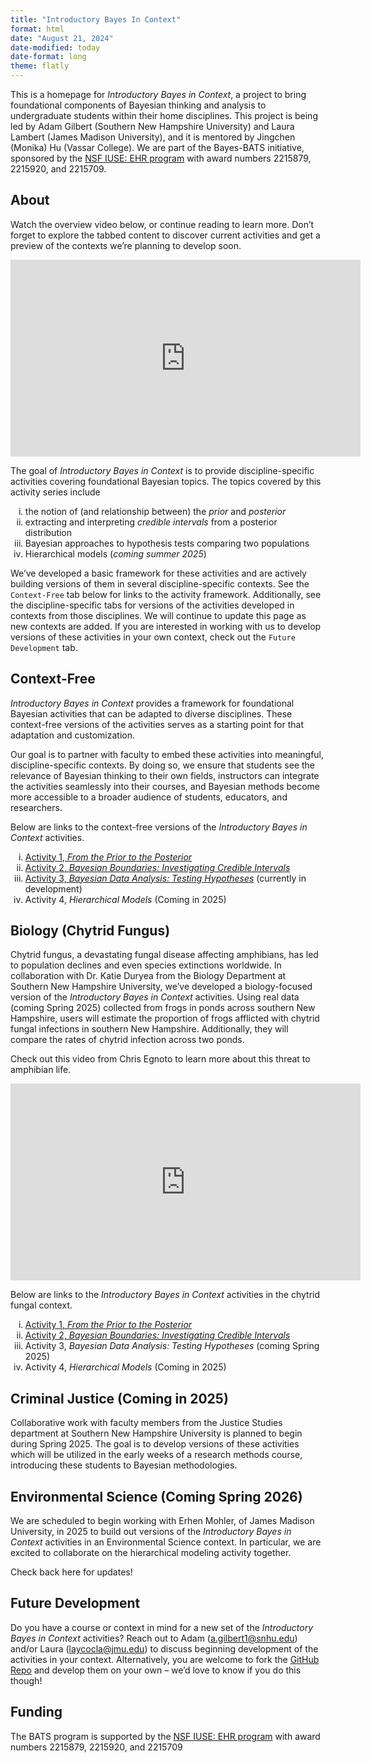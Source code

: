 ```yaml
---
title: "Introductory Bayes In Context"
format: html
date: "August 21, 2024"
date-modified: today
date-format: long
theme: flatly
---
```


:::{.callout-note}

This is a homepage for *Introductory Bayes in Context*, a project to bring foundational components of Bayesian thinking and analysis to undergraduate students within their home disciplines. This project is being led by Adam Gilbert (Southern New Hampshire University) and Laura Lambert (James Madison University), and it is mentored by Jingchen (Monika) Hu (Vassar College). We are part of the Bayes-BATS initiative, sponsored by the [NSF IUSE: EHR program](https://www.nsf.gov/pubs/2021/nsf21579/nsf21579.htm) with award numbers 2215879, 2215920, and 2215709. 

:::

## About

Watch the overview video below, or continue reading to learn more. Don’t forget to explore the tabbed content to discover current activities and get a preview of the contexts we’re planning to develop soon.

<center>

<iframe width="560" height="315" src="https://www.youtube.com/embed/3-1gnfEkUXA?si=dXQlrdrmjJ8mw-Rg" title="YouTube video player" frameborder="0" allow="accelerometer; autoplay; clipboard-write; encrypted-media; gyroscope; picture-in-picture; web-share" referrerpolicy="strict-origin-when-cross-origin" allowfullscreen></iframe>

</center>

The goal of *Introductory Bayes in Context* is to provide discipline-specific activities covering foundational Bayesian topics. The topics covered by this activity series include 

i) the notion of (and relationship between) the *prior* and *posterior*
ii) extracting and interpreting *credible intervals* from a posterior distribution
iii) Bayesian approaches to hypothesis tests comparing two populations 
iv) Hierarchical models (*coming summer 2025*)

We've developed a basic framework for these activities and are actively building versions of them in several discipline-specific contexts. See the `Context-Free` tab below for links to the activity framework. Additionally, see the discipline-specific tabs for versions of the activities developed in contexts from those disciplines. We will continue to update this page as new contexts are added. If you are interested in working with us to develop versions of these activities in your own context, check out the `Future Development` tab.

:::{.panel-tabset}

## Context-Free

*Introductory Bayes in Context* provides a framework for foundational Bayesian activities that can be adapted to diverse disciplines. These context-free versions of the activities serves as a starting point for that adaptation and customization.

Our goal is to partner with faculty to embed these activities into meaningful, discipline-specific contexts. By doing so, we ensure that students see the relevance of Bayesian thinking to their own fields, instructors can integrate the activities seamlessly into their courses, and Bayesian methods become more accessible to a broader audience of students, educators, and researchers.

Below are links to the context-free versions of the *Introductory Bayes in Context* activities.

i) [Activity 1, *From the Prior to the Posterior*](https://agmath.github.io/IntroductoryBayesInContext/ContextFreeActivity1_v2.html)
ii) [Activity 2, *Bayesian Boundaries: Investigating Credible Intervals*](https://agmath.github.io/IntroductoryBayesInContext/ContextFreeActivity2_v2.html)
iii) [Activity 3, *Bayesian Data Analysis: Testing Hypotheses*](https://agmath.github.io/IntroductoryBayesInContext/ContextFreeActivity3.html) (currently in development)
iv) Activity 4, *Hierarchical Models* (Coming in 2025)

## Biology (Chytrid Fungus)

Chytrid fungus, a devastating fungal disease affecting amphibians, has led to population declines and even species extinctions worldwide. In collaboration with Dr. Katie Duryea from the Biology Department at Southern New Hampshire University, we’ve developed a biology-focused version of the *Introductory Bayes in Context* activities. Using real data (coming Spring 2025) collected from frogs in ponds across southern New Hampshire, users will estimate the proportion of frogs afflicted with chytrid fungal infections in southern New Hampshire. Additionally, they will compare the rates of chytrid infection across two ponds.

Check out this video from Chris Egnoto to learn more about this threat to amphibian life.

<center>

<iframe width="560" height="315" src="https://www.youtube.com/embed/ZFb5wLOVr9A?si=njkcs8w7jH_V3jri" title="YouTube video player" frameborder="0" allow="accelerometer; autoplay; clipboard-write; encrypted-media; gyroscope; picture-in-picture; web-share" referrerpolicy="strict-origin-when-cross-origin" allowfullscreen></iframe>

</center>

Below are links to the *Introductory Bayes in Context* activities in the chytrid fungal context.

i) [Activity 1, *From the Prior to the Posterior*](https://agmath.github.io/IntroductoryBayesInContext/act1_bio_chytrid_v2.html)
ii) [Activity 2, *Bayesian Boundaries: Investigating Credible Intervals*](https://agmath.github.io/IntroductoryBayesInContext/act2_bio_chytrid_v2.html)
iii) Activity 3, *Bayesian Data Analysis: Testing Hypotheses* (coming Spring 2025)
iv) Activity 4, *Hierarchical Models* (Coming in 2025)

## Criminal Justice (Coming in 2025)

Collaborative work with faculty members from the Justice Studies department at Southern New Hampshire University is planned to begin during Spring 2025. The goal is to develop versions of these activities which will be utilized in the early weeks of a research methods course, introducing these students to Bayesian methodologies.

## Environmental Science (Coming Spring 2026)

We are scheduled to begin working with Erhen Mohler, of James Madison University, in 2025 to build out versions of the *Introductory Bayes in Context* activities in an Environmental Science context. In particular, we are excited to collaborate on the hierarchical modeling activity together. 

Check back here for updates!

## Future Development

Do you have a course or context in mind for a new set of the *Introductory Bayes in Context* activities? Reach out to Adam ([a.gilbert1@snhu.edu](mailto:a.gilbert1@snhu.edu)) and/or Laura ([laycocla@jmu.edu](mailto:laycocla@jmu.edu)) to discuss beginning development of the activities in your context. Alternatively, you are welcome to fork the [GitHub Repo](https://github.com/agmath/IntroductoryBayesInContext) and develop them on your own -- we'd love to know if you do this though!

:::

## Funding 

The BATS program is supported by the [NSF IUSE: EHR program](https://www.nsf.gov/pubs/2021/nsf21579/nsf21579.htm) with award numbers 2215879, 2215920, and 2215709


